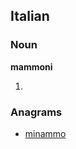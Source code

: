 ==Italian==

===Noun===
'''mammoni''' {{m}}

# {{plural of|[[mammone]]|lang=it}}

===Anagrams===
* [[minammo#Italian|minammo]]